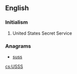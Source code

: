 ==English==

===Initialism===
{{rfc-header|Initialism}}
{{head|en|initialism}}

# {{context|US|lang=en}} United States Secret Service

===Anagrams===
* [[suss#English|suss]]

[[cs:USSS]]